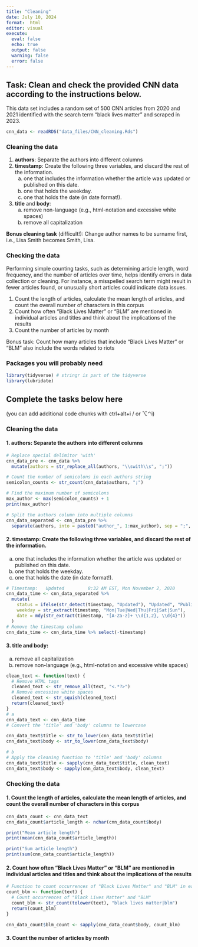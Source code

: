 ```yaml
---
title: "Cleaning"
date: July 10, 2024
format:  html
editor: visual
execute: 
  eval: false
  echo: true
  output: false
  warning: false
  error: false
---
```


## Task: Clean and check the provided CNN data according to the instructions below.

This data set includes a random set of 500 CNN articles from 2020 and 2021 identified with the search term "black lives matter" and scraped in 2023.

```r
cnn_data <- readRDS("data_files/CNN_cleaning.Rds")
```

### Cleaning the data

1.  **authors**: Separate the authors into different columns
2.  **timestamp**: Create the following three variables, and discard the rest of the information.
    a.  one that includes the information whether the article was updated or published on this date.
    b.  one that holds the weekday.
    c.  one that holds the date (in date format!).
3.  **title** and **body**:
    a.  remove non-language (e.g., html-notation and excessive white spaces)
    b.  remove all capitalization

**Bonus cleaning task** (difficult!): Change author names to be surname first, i.e., Lisa Smith becomes Smith, Lisa.

### Checking the data

Performing simple counting tasks, such as determining article length, word frequency, and the number of articles over time, helps identify errors in data collection or cleaning. For instance, a misspelled search term might result in fewer articles found, or unusually short articles could indicate data issues.

1.  Count the length of articles, calculate the mean length of articles, and count the overall number of characters in this corpus
2.  Count how often "Black Lives Matter" or "BLM" are mentioned in individual articles and titles and think about the implications of the results
3.  Count the number of articles by month

Bonus task: Count how many articles that include "Black Lives Matter" or "BLM" also include the words related to riots

### Packages you will probably need

```r
library(tidyverse) # stringr is part of the tidyverse
library(lubridate)
```

## Complete the tasks below here

(you can add additional code chunks with ctrl+alt+i / or ⌥⌃i)

### Cleaning the data

#### 1. authors: Separate the authors into different columns

```r
# Replace special delimitor 'with' 
cnn_data_pre <- cnn_data %>%
  mutate(authors = str_replace_all(authors, "\\swith\\s", ";"))

# Count the number of semicolons in each authors string
semicolon_counts <- str_count(cnn_data$authors, ";")

# Find the maximum number of semicolons
max_author <- max(semicolon_counts) + 1
print(max_author)

# Split the authors column into multiple columns
cnn_data_separated <- cnn_data_pre %>%
  separate(authors, into = paste0("author_", 1:max_author), sep = ";", fill = "right", extra = "merge")
```

#### 2. timestamp: Create the following three variables, and discard the rest of the information.

a.  one that includes the information whether the article was updated or published on this date.
b.  one that holds the weekday.
c.  one that holds the date (in date format!).

```r
# Timestamp:   Updated         8:32 AM EST, Mon November 2, 2020  
cnn_data_time <- cnn_data_separated %>%
  mutate(
    status = ifelse(str_detect(timestamp, "Updated"), "Updated", "Published"),
    weekday = str_extract(timestamp, "Mon|Tue|Wed|Thu|Fri|Sat|Sun"),
    date = mdy(str_extract(timestamp, "[A-Za-z]+ \\d{1,2}, \\d{4}"))
  ) 
# Remove the timestamp column
cnn_data_time <- cnn_data_time %>% select(-timestamp)
```

#### 3. title and body:

a.  remove all capitalization
b.  remove non-language (e.g., html-notation and excessive white spaces)

```r
clean_text <- function(text) {
  # Remove HTML tags
  cleaned_text <- str_remove_all(text, "<.*?>")
  # Remove excessive white spaces
  cleaned_text <- str_squish(cleaned_text)
  return(cleaned_text)
}
# a
cnn_data_text <- cnn_data_time
# Convert the 'title' and 'body' columns to lowercase

cnn_data_text$title <- str_to_lower(cnn_data_text$title)
cnn_data_text$body <- str_to_lower(cnn_data_text$body)

# b
# Apply the cleaning function to 'title' and 'body' columns
cnn_data_text$title <- sapply(cnn_data_text$title, clean_text)
cnn_data_text$body <- sapply(cnn_data_text$body, clean_text)

```

### Checking the data

#### 1. Count the length of articles, calculate the mean length of articles, and count the overall number of characters in this corpus

```r
cnn_data_count <- cnn_data_text
cnn_data_count$article_length <- nchar(cnn_data_count$body)

print("Mean article length")
print(mean(cnn_data_count$article_length))

print("Sum article length")
print(sum(cnn_data_count$article_length))
```

#### 2. Count how often "Black Lives Matter" or "BLM" are mentioned in individual articles and titles and think about the implications of the results

```r
# Function to count occurrences of "Black Lives Matter" and "BLM" in each article
count_blm <- function(text) {
  # Count occurrences of "Black Lives Matter" and "BLM"
  count_blm <- str_count(tolower(text), "black lives matter|blm")
  return(count_blm)
}

cnn_data_count$blm_count <- sapply(cnn_data_count$body, count_blm)
```

#### 3. Count the number of articles by month

```r

```
